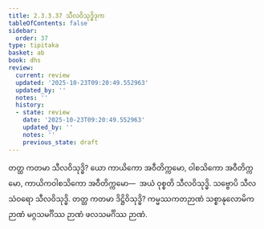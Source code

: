 ```yaml
---
title: 2.3.3.37 သီလဝိသုဒ္ဓိဒုက
tableOfContents: false
sidebar:
  order: 37
type: tipitaka
basket: ab
book: dhs
review:
  current: review
  updated: '2025-10-23T09:20:49.552963'
  updated_by: ''
  notes: ''
  history:
  - state: review
    date: '2025-10-23T09:20:49.552963'
    updated_by: ''
    notes: ''
    previous_state: draft
---
```



<ReviewStatus review={frontmatter.review} showDetails={true} />

<HypothesisAnnotation frontmatter={frontmatter} />

<DynamicBreadcrumb />

<Division number="1372" book="dhs" e="ch" v="29" p="264">

<Paragraph number="2077" book="dhs">
တတ္ထ ကတမာ သီလဝိသုဒ္ဓိ? ယော ကာယိကော အဝီတိက္ကမော, ဝါစသိကော အဝီတိက္ကမော, ကာယိကဝါစသိကော အဝီတိက္ကမော—  အယံ ဝုစ္စတိ သီလဝိသုဒ္ဓိ. သဗ္ဗောပိ သီလသံဝရော သီလဝိသုဒ္ဓိ.
</Paragraph>

</Division>
<Division number="1373" book="dhs" e="ch" v="29" p="264">

<Paragraph number="2078" book="dhs">
တတ္ထ ကတမာ ဒိဋ္ဌိဝိသုဒ္ဓိ? ကမ္မဿကတဉာဏံ သစ္စာနုလောမိကဉာဏံ မဂ္ဂသမင်္ဂိဿ ဉာဏံ ဖလသမင်္ဂိဿ ဉာဏံ.
</Paragraph>
</Division>